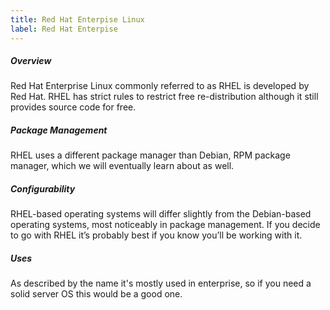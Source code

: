 ```yaml
---
title: Red Hat Enterpise Linux
label: Red Hat Enterpise
---
```


##### Overview

Red Hat Enterprise Linux commonly referred to as RHEL is developed by Red Hat. RHEL
has strict rules to restrict free re-distribution although it still provides source
code for free.

##### Package Management

RHEL uses a different package manager than Debian, RPM package manager, which
we will eventually learn about as well.

##### Configurability

RHEL-based operating systems will differ slightly from the Debian-based
operating systems, most noticeably in package management. If you decide to go
with RHEL it’s probably best if you know you’ll be working with it.

##### Uses

As described by the name it's mostly used in enterprise, so if you need a
solid server OS this would be a good one.
